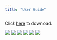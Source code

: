 ```yaml
---
title: "User Guide"
---
```


Click [here](https://acrobat.adobe.com/id/urn:aaid:sc:AP:f8fa0cf3-156d-4190-bbc3-49bada0f167d) to download.

![](images/userguide/01.jpg) ![](images/userguide/02.jpg) ![](images/userguide/03.jpg) ![](images/userguide/04.jpg) ![](images/userguide/05.jpg) ![](images/userguide/06.jpg)
